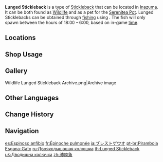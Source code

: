 {{About|the fish|the [[furnishing]]|Ornamental Lunged Stickleback}}
{{Item Infobox
|id           = 131006
|type         = Fish
|invCategory  = Materials
|lbFamily     = Fish
|lbGroup      = Sticklebacks
|lbType       = Wildlife
|bait         = Redrot Bait
|image        = Item Lunged Stickleback.png
|quality      = 3
|description  = A swift, fierce fish with spiny fins whose spiny mouth can pierce the current when it swims at full speed. Its capabilities have earned it the nicknames "The Cutter" and "Hard-To-Get."<br>Unlike others of its kind, the lunged stickleback can live in dried, muddy pools for a long time. Other than its gills, it can also breathe through its vestigial scales, which is a feature much more similar to that of amphibians. As such, apart from dealing with uninvited anglers, it also has to deal with an academic vote of no confidence in it still being a stickleback.
|source1      = [[Fishing]]
}}
'''Lunged Stickleback''' is a type of [[Stickleback]] that can be located in [[Inazuma]]. It can be both found as [[Wildlife]] and as a pet for the [[Serenitea Pot]]. Lunged Sticklebacks can be obtained through [[fishing]] using {{Item|Redrot Bait|20}}. The fish will only spawn between the hours of 18:00 – 6:00, based on in-game [[time]].

==Locations==
{{Main|Fishing Points}}
{{Fishing Points by Category Table|fish=1}}

==Shop Usage==
{{Shop Usage}}

==Gallery==
<gallery>
Wildlife Lunged Stickleback Archive.png|Archive image
</gallery>

==Other Languages==
{{Other Languages
|en      = Lunged Stickleback
|zhs     = 肺棘鱼
|zhs_rm  = Fèi Jíyú
|zht     = 肺棘魚
|zht_rm  = Fèi Jíyú
|zh_tl   = Lunged Spiny Fish
|ja      = ブレストゲウオ
|ja_rm   = Buresu Toge Uo
|ja_tl   = Breathing {{W|Stickleback}}
|ko      = 부레 가시고기
|ko_rm   = Bure Gashigogi
|ko_tl   = Swim-Bladder {{w|Amur stickleback|Amur Stickleback}}
|es      = Espinoso anfibio
|es_tl   = Spiny Amphibian
|fr      = Épinoche pulmonée
|fr_tl   = Lunged Stickleback
|ru      = Двоякодышащая колюшка
|ru_tl   = Double-breathing Stickleback
|th      = Lunged Stickleback
|vi      = Cá Thân Gai
|vi_tl   = 
|de      = Lungenstichling
|de_tl   = Lung Stickleback
|id      = Lunged Stickleback
|pt      = Piramboia
|pt_tl   = 
|tr      = Solungaçlı Dikence Balığı
|tr_tl   = Gilled Stickleback
|it      = Spinarello
|it_tl   = 
}}

==Change History==
{{Change History|2.1}}

==Navigation==
{{Material Navbox|type=Fishing Materials|state=collapsed}}
{{Wildlife Navbox}}

[[es:Espinoso anfibio]]
[[fr:Épinoche pulmonée]]
[[ja:ブレストゲウオ]]
[[pt-br:Piramboia Esgana-Gato]]
[[ru:Двоякодышащая колюшка]]
[[th:Lunged Stickleback]]
[[uk:Дводишна колючка]]
[[zh:肺棘魚]]
